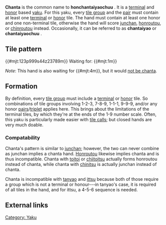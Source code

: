 {{Infobox yaku
|type        = Yaku
|kanji       = 混全帯么九
|english     = Terminal or honor in each group
|value       = 2 han (closed)<br>1 han (open)
|yakuSpeed   = Medium
|difficulty  = Medium
|yakuCombine = * [[Riichi]]
* [[Ippatsu]]
* [[Pinfu]]
* [[Iipeiko]]
* [[Ryanpeiko]]
* [[Sanshoku]]
* [[Sanshoku douko]]
* [[Honitsu]]
|gameExample = * [http://tenhou.net/0/?log=2013102808gm-0009-7447-083ba4f7&tw=2&ts=4 Closed chanta]
* [http://tenhou.net/0/?log=2014012812gm-0009-0000-88caba9f&tw=2&ts=8 Open chanta]
}}

'''Chanta''' {{kana|全帯}} is the common name to '''honchantaiyaochuu''' {{kana|混全帯么九}}. It is a [[terminal]] and [[jihai|honor]] based [[yaku]].  For this yaku, every [[mentsu|tile group]] and the [[jantou|pair]] must contain at least one [[terminal]] or [[jihai|honor]] tile.  The hand must contain at least one honor and one non-terminal tile, otherwise the hand will score [[junchantaiyao|junchan]], [[honroutou]], or [[chinroutou]] instead.  Occasionally, it can be referred to as '''chantaiyao''' {{kana|全帯么}} or '''chantaiyaochuu''' {{kana|全帯么九}}. 

==Tile pattern==

{{#mjt:123p999s44z23789m}} Waiting for: {{#mjt:1m}}

''Note'': This hand is also waiting for {{#mjt:4m}}, but it would [[Takame and yasume|not be chanta]].

==Formation==
By definition, every [[mentsu|tile group]] must include a [[terminal]] or [[jihai|honor]] tile.  So combinations of tile groups involving 1-2-3, 7-8-9, 1-1-1, 9-9-9, and/or any honor [[jantou|pairs]]/[[koutsu|triplet]] applies here.  This brings about the limitations of the terminal tiles, by which they're at the ends of the 1-9 number scale.  Often, this yaku is particularly made easier with [[Naki|tile calls]]; but closed hands are very much doable.

=== Compatability ===
{{main|Yaku compatability}}

{{Yaku compatibility table|CHA}}

Chanta's pattern is similar to [[junchan]]; however, the two can never combine as junchan implies a chanta hand. [[Honroutou]] likewise implies chanta and is thus incompatible. Chanta with [[toitoi]] or [[chiitoitsu]] actually forms honroutou instead of chanta, while chanta with [[chinitsu]] is actually junchan instead of chanta.

Chanta is incompatible with [[tanyao]] and [[ittsu]] because both of those require a group which is not a terminal or honour---in tanyao's case, it is required of all tiles in the hand, and for ittsu, a 4-5-6 sequence is needed.

==External links==
{{jpwiki|混全帯ヤオ九}}

[[Category: Yaku]]

{{Navbox yaku}}